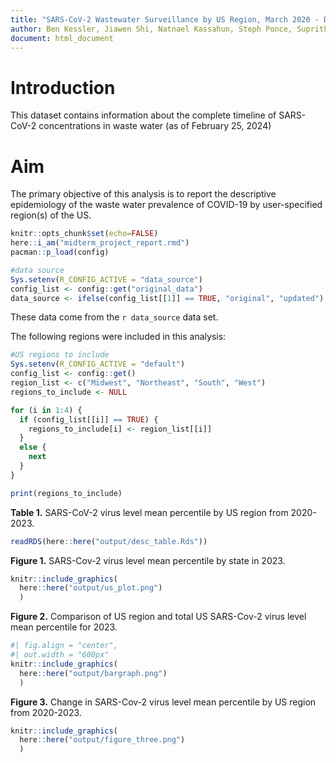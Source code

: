 ```yaml
---
title: "SARS-CoV-2 Wastewater Surveillance by US Region, March 2020 - December 2023"
author: Ben Kessler, Jiawen Shi, Natnael Kassahun, Steph Ponce, Suprithi Pingle
document: html_document
---
```

# **Introduction**
This dataset contains information about the complete timeline of SARS-CoV-2 concentrations in waste water (as of February 25, 2024)

# **Aim**
The primary objective of this analysis is to report the descriptive epidemiology of the waste water prevalence of COVID-19 by user-specified region(s) of the US.

```r

knitr::opts_chunk$set(echo=FALSE)
here::i_am("midterm_project_report.rmd")
pacman::p_load(config)

```

```r

#data source
Sys.setenv(R_CONFIG_ACTIVE = "data_source")
config_list <- config::get("original_data")
data_source <- ifelse(config_list[[1]] == TRUE, "original", "updated")

```

These data come from the `r data_source` data set.

The following regions were included in this analysis:

```r

#US regions to include
Sys.setenv(R_CONFIG_ACTIVE = "default")
config_list <- config::get()
region_list <- c("Midwest", "Northeast", "South", "West")
regions_to_include <- NULL

for (i in 1:4) {
  if (config_list[[i]] == TRUE) {
    regions_to_include[i] <- region_list[[i]]
  }
  else {
    next
  }
}

print(regions_to_include)

```

**Table 1.**  SARS-CoV-2 virus level mean percentile by US region from 2020-2023.

```r

readRDS(here::here("output/desc_table.Rds"))

```

**Figure 1.**  SARS-Cov-2 virus level mean percentile by state in 2023.  

```r
knitr::include_graphics(
  here::here("output/us_plot.png")
  )
```

**Figure 2.**  Comparison of US region and total US SARS-Cov-2 virus level mean percentile for 2023.

```r
#| fig.align = "center",
#| out.width = "600px"
knitr::include_graphics(
  here::here("output/bargraph.png")
  )
```

**Figure 3.** Change in SARS-Cov-2 virus level mean percentile by US region from 2020-2023.

```r
knitr::include_graphics(
  here::here("output/figure_three.png")
  )
```